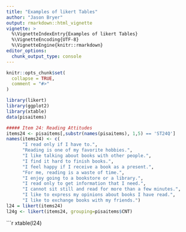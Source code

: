 ```yaml
---
title: "Examples of likert Tables"
author: "Jason Bryer"
output: rmarkdown::html_vignette
vignette: >
  %\VignetteIndexEntry{Examples of likert Tables}
  %\VignetteEncoding{UTF-8}
  %\VignetteEngine{knitr::rmarkdown}
editor_options: 
  chunk_output_type: console
---
```


```r
knitr::opts_chunk$set(
  collapse = TRUE,
  comment = "#>"
)
```

```r
library(likert)
library(ggplot2)
library(xtable)
data(pisaitems)

##### Item 24: Reading Attitudes
items24 <- pisaitems[,substr(names(pisaitems), 1,5) == 'ST24Q']
names(items24) <- c(
	  "I read only if I have to.",
	  "Reading is one of my favorite hobbies.",
	  "I like talking about books with other people.",
	  "I find it hard to finish books.",
	  "I feel happy if I receive a book as a present.",
	  "For me, reading is a waste of time.",
	  "I enjoy going to a bookstore or a library.",
	  "I read only to get information that I need.",
	  "I cannot sit still and read for more than a few minutes.",
	  "I like to express my opinions about books I have read.",
	  "I like to exchange books with my friends.")
l24 = likert(items24)
l24g <- likert(items24, grouping=pisaitems$CNT)
```

```r
xtable(l24)


